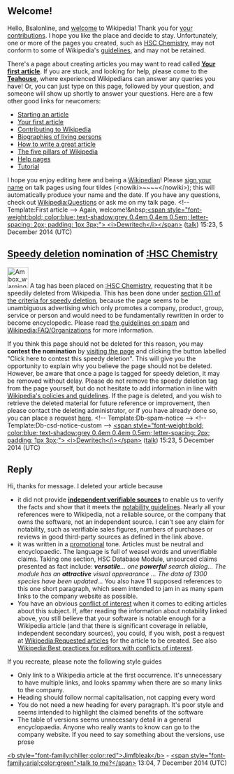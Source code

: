 <article id="44608260" title=User talk:Bsalonline>
	<talkpage id="44608260" title="User talk:Bsalonline">

== Welcome! ==

Hello, Bsalonline, and [[Project:Introduction|welcome]] to Wikipedia! Thank you for [[Special:Contributions/Bsalonline|your contributions]]. I hope you like the place and decide to stay. Unfortunately, one or more of the pages you created, such as [[HSC Chemistry]], may not conform to some of Wikipedia's [[Wikipedia:List of policies|guidelines]], and may not be retained. 

There's a page about creating articles you may want to read called '''[[Wikipedia:Your first article|Your first article]]'''. If you are stuck, and looking for help, please come to the '''[[Wikipedia:Teahouse|Teahouse]]''', where experienced Wikipedians can answer any queries you have! Or, you can just type '''{{tl|help me}}''' on this page, followed by your question, and someone will show up shortly to answer your questions. Here are a few other good links for newcomers:
* [[Wikipedia:Starting an article|Starting an article]]
* [[Wikipedia:Your first article|Your first article]]
* [[Wikipedia:Contributing to Wikipedia|Contributing to Wikipedia]]
* [[Wikipedia:Biographies of living persons|Biographies of living persons]]
* [[Wikipedia:Article development|How to write a great article]]
* [[Wikipedia:Five pillars|The five pillars of Wikipedia]]
* [[Help:Contents|Help pages]]
* [[Wikipedia:Tutorial|Tutorial]]
I hope you enjoy editing here and being a [[Wikipedia:Wikipedians|Wikipedian]]! Please [[Wikipedia:Signatures|sign your name]] on talk pages using four tildes (&lt;nowiki&gt;~~~~&lt;/nowiki&gt;); this will automatically produce your name and the date. If you have any questions, check out [[Wikipedia:Questions]] or ask me on my talk page. &lt;!-- Template:First article --&gt; Again, welcome!&amp;nbsp;[[User:Dewritech|&lt;span style=&quot;font-weight:bold; color:blue; text-shadow:grey 0.4em 0.4em 0.5em; letter-spacing: 2px; padding: 1px 3px;&quot;&gt; &lt;i&gt;Dewritech&lt;/i&gt;&lt;/span&gt;]] ([[User talk:Dewritech#top|talk]])  15:23, 5 December 2014 (UTC)

==[[Wikipedia:Criteria for speedy deletion|Speedy deletion]] nomination of [[:HSC Chemistry]]==
[[Image:Ambox warning pn.svg|48px|left|alt=|link=]]
{{Quote box|quote=&lt;p&gt;If this is the first article that you have created, you may want to read [[WP:Your first article|the guide to writing your first article]].&lt;/p&gt;&lt;p&gt;You may want to consider using the [[Wikipedia:Article wizard|Article Wizard]] to help you create articles.&lt;/p&gt;|width=20%|align=right}}
A tag has been placed on [[:HSC Chemistry]], requesting that it be speedily deleted from Wikipedia. This has been done under [[WP:CSD#G11|section G11 of the criteria for speedy deletion]], because the page seems to be unambiguous advertising which only promotes a company, product, group, service or person and would need to be fundamentally rewritten in order to become encyclopedic. Please read [[Wikipedia:Spam|the guidelines on spam]] and [[Wikipedia:FAQ/Organizations]] for more information. 

If you think this page should not be deleted for this reason, you may '''contest the nomination''' by [[:HSC Chemistry|visiting the page]] and clicking the button labelled &quot;Click here to contest this speedy deletion&quot;. This will give you the opportunity to explain why you believe the page should not be deleted. However, be aware that once a page is tagged for speedy deletion, it may be removed without delay. Please do not remove the speedy deletion tag from the page yourself, but do not hesitate to add information in line with [[Wikipedia:List of policies|Wikipedia's policies and guidelines]]. If the page is deleted, and you wish to retrieve the deleted material for future reference or improvement, then please contact the deleting administrator, or if you have already done so, you can place a request [[WP:RFUD|here]]. &lt;!-- Template:Db-spam-notice --&gt; &lt;!-- Template:Db-csd-notice-custom --&gt; [[User:Dewritech|&lt;span style=&quot;font-weight:bold; color:blue; text-shadow:grey 0.4em 0.4em 0.5em; letter-spacing: 2px; padding: 1px 3px;&quot;&gt; &lt;i&gt;Dewritech&lt;/i&gt;&lt;/span&gt;]] ([[User talk:Dewritech#top|talk]])  15:23, 5 December 2014 (UTC)

==Reply==
Hi, thanks for message. I deleted your article because 
*it did not provide '''[[Wikipedia:Identifying reliable sources|independent verifiable sources]]''' to enable us to verify the facts and show that it meets the [[Wikipedia:Notability (software)|notability guidelines]]. Nearly all your references were to Wikipedia, not a reliable source, or the company that owns the software, not an independent source. I can't see any claim for notability, such as verifiable sales figures, numbers of purchases or reviews in good third-party sources as defined in the link above.
*it was written in a [[WP:NOTADVERTISING|promotional]] tone. Articles must be neutral and encyclopaedic. The language is full of weasel words and unverifiable claims. Taking one section, HSC Database Module, unsourced claims presented as fact include: '''''versatile'''... one '''powerful''' search dialog... The module has an '''attractive''' visual apprearance {{sic}}... The data of 1300 species have been updated...'' You also have 11 supposed references to this one short paragraph, which seem intended to jam in as many spam links to the company website as possible.
*You have an obvious [[WP:COI|conflict of interest]] when it comes to editing articles about this subject. If, after reading the information about notability linked above, you still believe that your software is notable enough for a Wikipedia article (and that there is significant coverage in reliable, independent secondary sources), you could, if you wish, post a request at [[Wikipedia:Requested articles]] for the article to be created. See also [[Wikipedia:Best practices for editors with conflicts of interest]].


If you recreate, please note the following style guides
*Only link to a Wikipedia article at the first occurrence. It's unnecessary to have multiple links, and looks spammy when there are so many links to the company.
*Heading should follow normal capitalisation, not capping every word
*You do not need a new heading for every paragraph. It's poor style and seems intended to highlight the claimed benefits of the software
*The table of versions seems unnecessary detail in a general encyclopaedia. Anyone who really wants to know can go to the company website. If you need to say something about the versions, use prose

[[User:Jimfbleak|&lt;b style=&quot;font-family:chiller;color:red&quot;&gt;Jimfbleak&lt;/b&gt;]] - [[User talk:Jimfbleak|&lt;span style=&quot;font-family:arial;color:green&quot;&gt;talk to me?&lt;/span&gt;]] 13:04, 7 December 2014 (UTC)
	</talkpage>
</article>